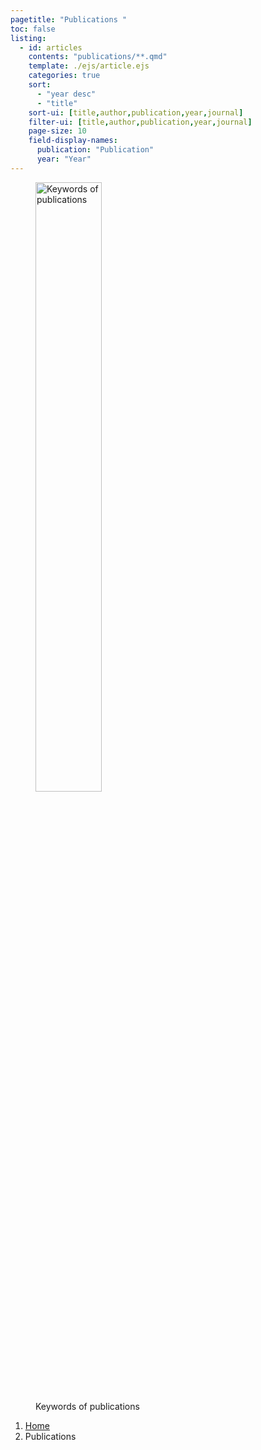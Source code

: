 ```yaml
---
pagetitle: "Publications "
toc: false
listing:
  - id: articles
    contents: "publications/**.qmd"
    template: ./ejs/article.ejs
    categories: true
    sort:
      - "year desc"
      - "title"
    sort-ui: [title,author,publication,year,journal]
    filter-ui: [title,author,publication,year,journal]
    page-size: 10
    field-display-names: 
      publication: "Publication"
      year: "Year"
---
```


![Keywords of publications](./files/kewords.png){#id .class width=50% height=50%}

```{=html}
<nav aria-label="breadcrumb">
  <ol class="breadcrumb">
    <li class="breadcrumb-item"><a href="index.html">Home</a></li>
    <li class="breadcrumb-item active" aria-current="page">Publications</li>
  </ol>
</nav>
```

:::{#articles}
:::